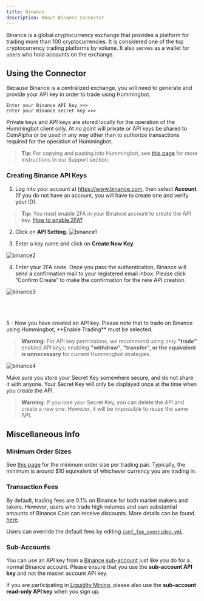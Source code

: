 ```yaml
---
title: Binance
description: About Binance Connecter
---
```


Binance is a global cryptocurrency exchange that provides a platform for trading more than 100 cryptocurrencies. It is considered one of the top cryptocurrency trading platforms by volume. It also serves as a wallet for users who hold accounts on the exchange.

## Using the Connector

Because Binance is a centralized exchange, you will need to generate and provide your API key in order to trade using Hummingbot.

```
Enter your Binance API key >>>
Enter your Binance secret key >>>
```

Private keys and API keys are stored locally for the operation of the Hummingbot client only. At no point will private or API keys be shared to CoinAlpha or be used in any way other than to authorize transactions required for the operation of Hummingbot.

> **Tip:** For copying and pasting into Hummingbot, see [this page](/intro/support/#paste-items-from-clipboard-in-putty) for more instructions in our Support section.

### Creating Binance API Keys

1. Log into your account at https://www.binance.com, then select **Account** (If you do not have an account, you will have to create one and verify your ID).

> **Tip:** You must enable 2FA in your Binance account to create the API key. [How to enable 2FA?](https://support.binance.com/hc/en-us/sections/360000011592-Two-Factor-Authentication)

2. Click on **API Setting**.
   ![binance1](/img/binance1.png)

3. Enter a key name and click on **Create New Key**.

![binance2](/img/binance2.png)

4. Enter your 2FA code. Once you pass the authentication, Binance will send a confirmation mail to your registered email inbox. Please click “Confirm Create” to make the confirmation for the new API creation.

![binance3](/img/binance3.png)

<br />
<br />
<br />5 - Now you have created an API key. Please note that to trade on Binance
using Hummingbot, **Enable Trading** must be selected.

> **Warning:** For API key permissions, we recommend using only **"trade"** enabled API keys; enabling **"withdraw", "transfer", or the equivalent is unnecessary** for current Hummingbot strategies.

![binance4](/img/binance4.png)

Make sure you store your Secret Key somewhere secure, and do not share it with anyone. Your Secret Key will only be displayed once at the time when you create the API.

> **Warning:** If you lose your Secret Key, you can delete the API and create a new one. However, it will be impossible to reuse the same API.

## Miscellaneous Info

### Minimum Order Sizes

See [this page](https://www.binance.com/en/trade-rule) for the minimum order size per trading pair. Typically, the minimum is around \$10 equivalent of whichever currency you are trading in.

### Transaction Fees

By default, trading fees are 0.1% on Binance for both market makers and takers. However, users who trade high volumes and own substantial amounts of Binance Coin can receive discounts. More details can be found [here](https://www.binance.com/en/support/articles/115000429332-Fee-Structure-on-Binance).

Users can override the default fees by editing [`conf_fee_overrides.yml`](/operation/adv-command-ref/#fee-override).

### Sub-Accounts

You can use an API key from a [Binance sub-account](https://medium.com/binanceexchange/binance-introduces-sub-account-support-d7bf2f95e28c) just like you do for a normal Binance account. Please ensure that you use the **sub-account API key** and not the master account API key.

If you are participating in [Liquidity Mining](/liquidity-mining), please also use the **sub-account read-only API key** when you sign up.
